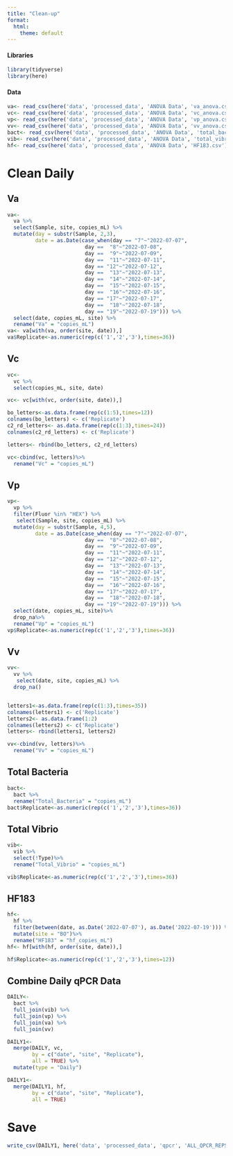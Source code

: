 ```yaml
---
title: "Clean-up"
format:
  html:
    theme: default
---
```


#### Libraries

```r
library(tidyverse)
library(here)
```

#### Data

```r
va<- read_csv(here('data', 'processed_data', 'ANOVA Data', 'va_anova.csv'))
vc<- read_csv(here('data', 'processed_data', 'ANOVA Data', 'vc_anova.csv'))
vp<- read_csv(here('data', 'processed_data', 'ANOVA Data', 'vp_anova.csv'))
vv<- read_csv(here('data', 'processed_data', 'ANOVA Data', 'vv_anova.csv'))
bact<- read_csv(here('data', 'processed_data', 'ANOVA Data', 'total_bacteria.csv'))
vib<- read_csv(here('data', 'processed_data', 'ANOVA Data', 'total_vibrio'))
hf<- read_csv(here('data', 'processed_data', 'ANOVA Data', 'HF183.csv'))
```

# Clean Daily

## Va

```r
va<-
  va %>%
  select(Sample, site, copies_mL) %>%
  mutate(day = substr(Sample, 2,3),
         date = as.Date(case_when(day == "7"~"2022-07-07",
                         day ==  "8"~"2022-07-08",
                         day ==  "9"~"2022-07-09",
                         day ==  "11"~"2022-07-11",
                         day == "12"~"2022-07-12",
                         day ==  "13"~"2022-07-13",
                         day ==  "14"~"2022-07-14",
                         day ==  "15"~"2022-07-15",
                         day ==  "16"~"2022-07-16",
                         day == "17"~"2022-07-17",
                         day ==  "18"~"2022-07-18",
                         day == "19"~"2022-07-19"))) %>%
  select(date, copies_mL, site) %>%
  rename("Va" = "copies_mL")
va<- va[with(va, order(site, date)),]
va$Replicate<-as.numeric(rep(c('1','2','3'),times=36))
```

## Vc

```r
vc<-
  vc %>%
  select(copies_mL, site, date)

vc<- vc[with(vc, order(site, date)),]

bo_letters<-as.data.frame(rep(c(1:5),times=12)) 
colnames(bo_letters) <- c('Replicate') 
c2_rd_letters<- as.data.frame(rep(c(1:3),times=24))
colnames(c2_rd_letters) <- c('Replicate') 

letters<- rbind(bo_letters, c2_rd_letters)

vc<-cbind(vc, letters)%>%
  rename("Vc" = "copies_mL")
```

## Vp

```r
vp<-
  vp %>%
  filter(Fluor %in% "HEX") %>%
   select(Sample, site, copies_mL) %>%
  mutate(day = substr(Sample, 4,5),
         date = as.Date(case_when(day == "7"~"2022-07-07",
                         day ==  "8"~"2022-07-08",
                         day ==  "9"~"2022-07-09",
                         day ==  "11"~"2022-07-11",
                         day == "12"~"2022-07-12",
                         day ==  "13"~"2022-07-13",
                         day ==  "14"~"2022-07-14",
                         day ==  "15"~"2022-07-15",
                         day ==  "16"~"2022-07-16",
                         day == "17"~"2022-07-17",
                         day ==  "18"~"2022-07-18",
                         day == "19"~"2022-07-19"))) %>%
  select(date, copies_mL, site)%>%
  drop_na%>%
  rename("Vp" = "copies_mL")
vp$Replicate<-as.numeric(rep(c('1','2','3'),times=36))
```

## Vv

```r
vv<-
  vv %>%
   select(date, site, copies_mL) %>%
  drop_na()


letters1<-as.data.frame(rep(c(1:3),times=35)) 
colnames(letters1) <- c('Replicate') 
letters2<- as.data.frame(1:2)
colnames(letters2) <- c('Replicate') 
letters<- rbind(letters1, letters2)

vv<-cbind(vv, letters)%>%
  rename("Vv" = "copies_mL")
```

## Total Bacteria

```r
bact<-
  bact %>%
  rename("Total_Bacteria" = "copies_mL")
bact$Replicate<-as.numeric(rep(c('1','2','3'),times=36))
```

## Total Vibrio

```r
vib<-
  vib %>%
  select(!Type)%>%
  rename("Total_Vibrio" = "copies_mL")

vib$Replicate<-as.numeric(rep(c('1','2','3'),times=36))
```

## HF183

```r
hf<-
  hf %>%
  filter(between(date, as.Date('2022-07-07'), as.Date('2022-07-19'))) %>%
  mutate(site = "BO")%>%
  rename("HF183" = "hf_copies_mL")
hf<- hf[with(hf, order(site, date)),]

hf$Replicate<-as.numeric(rep(c('1','2','3'),times=12))
```

## Combine Daily qPCR Data

```r
DAILY<-
  bact %>%
  full_join(vib) %>%
  full_join(vp) %>%
  full_join(va) %>%
  full_join(vv) 

DAILY1<-
  merge(DAILY, vc,
        by = c("date", "site", "Replicate"),
        all = TRUE) %>%
  mutate(type = "Daily")

DAILY1<-
  merge(DAILY1, hf,
        by = c("date", "site", "Replicate"),
        all = TRUE)

```

# Save

```r
write_csv(DAILY1, here('data', 'processed_data', 'qpcr', 'ALL_QPCR_REPS.csv'))
```
